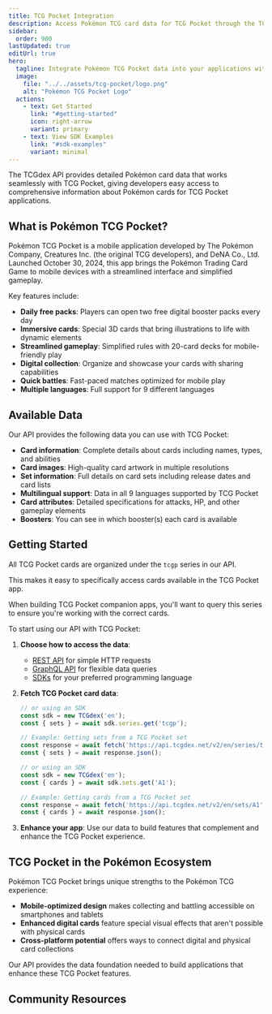```yaml
---
title: TCG Pocket Integration
description: Access Pokémon TCG card data for TCG Pocket through the TCGdex API
sidebar:
  order: 900
lastUpdated: true
editUrl: true
hero:
  tagline: Integrate Pokémon TCG Pocket data into your applications with ease
  image:
    file: "../../assets/tcg-pocket/logo.png"
    alt: "Pokémon TCG Pocket Logo"
  actions:
    - text: Get Started
      link: "#getting-started"
      icon: right-arrow
      variant: primary
    - text: View SDK Examples
      link: "#sdk-examples"
      variant: minimal
---
```


The TCGdex API provides detailed Pokémon card data that works seamlessly with TCG Pocket, giving developers easy access to comprehensive information about Pokémon cards for TCG Pocket applications.

## What is Pokémon TCG Pocket?

Pokémon TCG Pocket is a mobile application developed by The Pokémon Company, Creatures Inc. (the original TCG developers), and DeNA Co., Ltd. Launched October 30, 2024, this app brings the Pokémon Trading Card Game to mobile devices with a streamlined interface and simplified gameplay.

Key features include:

- **Daily free packs**: Players can open two free digital booster packs every day
- **Immersive cards**: Special 3D cards that bring illustrations to life with dynamic elements
- **Streamlined gameplay**: Simplified rules with 20-card decks for mobile-friendly play
- **Digital collection**: Organize and showcase your cards with sharing capabilities
- **Quick battles**: Fast-paced matches optimized for mobile play
- **Multiple languages**: Full support for 9 different languages

## Available Data

Our API provides the following data you can use with TCG Pocket:

- **Card information**: Complete details about cards including names, types, and abilities
- **Card images**: High-quality card artwork in multiple resolutions
- **Set information**: Full details on card sets including release dates and card lists
- **Multilingual support**: Data in all 9 languages supported by TCG Pocket
- **Card attributes**: Detailed specifications for attacks, HP, and other gameplay elements
- **Boosters**: You can see in which booster(s) each card is available

## Getting Started

All TCG Pocket cards are organized under the `tcgp` series in our API.

This makes it easy to specifically access cards available in the TCG Pocket app.

When building TCG Pocket companion apps, you'll want to query this series to ensure you're working with the correct cards.

To start using our API with TCG Pocket:

1. **Choose how to access the data**:
   - [REST API](/rest) for simple HTTP requests
   - [GraphQL API](/graphql) for flexible data queries
   - [SDKs](/sdks) for your preferred programming language

2. **Fetch TCG Pocket card data**:
   ```javascript
   // or using an SDK
   const sdk = new TCGdex('en');
   const { sets } = await sdk.series.get('tcgp');

   // Example: Getting sets from a TCG Pocket set
   const response = await fetch('https://api.tcgdex.net/v2/en/series/tcgp');
   const { sets } = await response.json();
   ```

   ```javascript
   // or using an SDK
   const sdk = new TCGdex('en');
   const { cards } = await sdk.sets.get('A1');

   // Example: Getting cards from a TCG Pocket set
   const response = await fetch('https://api.tcgdex.net/v2/en/sets/A1');
   const { cards } = await response.json();
   ```

3. **Enhance your app**:
   Use our data to build features that complement and enhance the TCG Pocket experience.

## TCG Pocket in the Pokémon Ecosystem

Pokémon TCG Pocket brings unique strengths to the Pokémon TCG experience:

- **Mobile-optimized design** makes collecting and battling accessible on smartphones and tablets
- **Enhanced digital cards** feature special visual effects that aren't possible with physical cards
- **Cross-platform potential** offers ways to connect digital and physical card collections

Our API provides the data foundation needed to build applications that enhance these TCG Pocket features.

## Community Resources

<CardGrid>
  <LinkCard
    href="/sdks"
    title="SDKs"
    description="Use our official SDK implementations to streamline your integration"
  />
  <LinkCard
    href="https://discord.gg/NehYTAhsZE"
    title="Join our Discord"
    description="Get help with your TCG Pocket integration from our community"
  />
  <LinkCard
    href="/rest/filtering-sorting-pagination"
    title="Advanced Filtering"
    description="Learn how to filter API results for specific TCG Pocket needs"
  />
</CardGrid>
